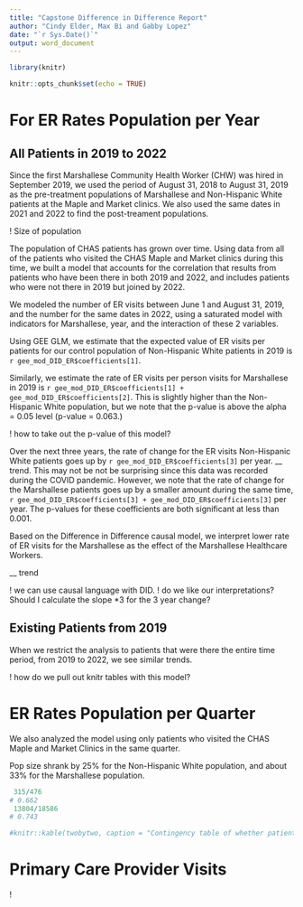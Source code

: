 ```yaml
---
title: "Capstone Difference in Difference Report"
author: "Cindy Elder, Max Bi and Gabby Lopez"
date: "`r Sys.Date()`"
output: word_document
---
```


```r
library(knitr)

knitr::opts_chunk$set(echo = TRUE)
```

# For ER Rates Population per Year

## All Patients in 2019 to 2022

Since the first Marshallese Community Health Worker (CHW) was hired in September 2019, we used the period of August 31, 2018 to August 31, 2019 as the pre-treatment populations of Marshallese and Non-Hispanic White patients at the Maple and Market clinics. We also used the same dates in 2021 and 2022 to find the post-treament populations.

! Size of population

The population of CHAS patients has grown over time. Using data from all of the patients who visited the CHAS Maple and Market clinics during this time, we built a model that accounts for the correlation that results from patients who have been there in both 2019 and 2022, and includes patients who were not there in 2019 but joined by 2022. 

We modeled the number of ER visits between June 1 and August 31, 2019, and the number for the same dates in 2022, using a saturated model with indicators for Marshallese, year, and the interaction of these 2 variables.

Using GEE GLM, we estimate that the expected value of ER visits per patients for our control population of  Non-Hispanic White patients in 2019 is `r gee_mod_DID_ER$coefficients[1]`.

Similarly, we estimate the rate of ER visits per person visits for Marshallese in 2019 is `r gee_mod_DID_ER$coefficients[1] + gee_mod_DID_ER$coefficients[2]`. This is slightly higher than the Non-Hispanic White population, but we note that the p-value is above the alpha = 0.05 level (p-value = 0.063.)

! how to take out the p-value of this model? 



Over the next three years, the rate of change for the ER visits Non-Hispanic White patients goes up by `r gee_mod_DID_ER$coefficients[3]` per year.  __ trend. This may not be not be surprising since this data was recorded during the COVID pandemic. However, we note that the rate of change for the Marshallese patients goes up by a smaller amount during the same time, `r gee_mod_DID_ER$coefficients[3] + gee_mod_DID_ER$coefficients[3]` per year. The p-values for these coefficients are both significant at less than 0.001. 

Based on the Difference in Difference causal model, we interpret lower rate of ER visits for the Marshallese as the effect of the Marshallese Healthcare Workers. 

__ trend

! we can use causal language with DID.
! do we like our interpretations? Should I calculate the slope *3 for the 3 year change? 


## Existing Patients from 2019

When we restrict the analysis to patients that were there the entire time period, from 2019 to 2022, we see similar trends. 

! how do we pull out knitr tables with this model?




# ER Rates Population per Quarter
We also analyzed the model using only patients who visited the CHAS Maple and Market Clinics in the same quarter.  


Pop size shrank by 25% for the Non-Hispanic White population, and about 33% for the Marshallese population. 
```r
 315/476
# 0.662
 13804/18586
# 0.743

```


```r


#knitr::kable(twobytwo, caption = "Contingency table of whether patient achieved complete remission by treatment group.")
```



# Primary Care Provider Visits

!
